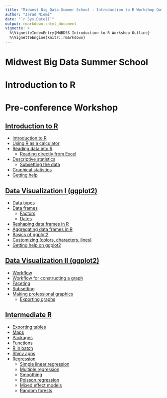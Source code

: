 ```yaml
---
title: "Midwest Big Data Summer School - Introduction to R Workshop Outline"
author: "Jarad Niemi"
date: "`r Sys.Date()`"
output: rmarkdown::html_document
vignette: >
  %\VignetteIndexEntry{MWBDSS Introduction to R Workshop Outline}
  %\VignetteEngine{knitr::rmarkdown}
---
```


# Midwest Big Data Summer School
# Introduction to R
# Pre-conference Workshop

## [Introduction to R](01_intro.html)

- [Introduction to R](01_intro.html#intro)
- [Using R as a calculator](01_intro.html#calculator)
- [Reading data into R](01_intro.html#reading)
    - [Reading directly from Excel](01_intro.html#excel)
- [Descriptive statistics](01_intro.html#descriptive)
    - [Subsetting the data](01_intro.html#subsetting)
- [Graphical statistics](01_intro.html#graphical)
- [Getting help](01_intro.html#help)

## [Data Visualization I (ggplot2)](02_graphics.html)

- [Data types](02_graphics.html#types)
- [Data frames](02_graphics.html#frames)
    - [Factors](02_graphics.html#factors)
    - [Dates](02_graphics.html#dates)
- [Reshaping data frames in R](02_graphics.html#reshaping)
- [Aggregating data frames in R](02_graphics.html#aggregating)
- [Basics of ggplot2](02_graphics.html#ggplot2)
- [Customizing (colors, characters, lines)](02_graphics.html#customizing)
- [Getting help on ggplot2](02_graphics.html#help)

## [Data Visualization II (ggplot2)](03_advanced_graphics.html)

- [Workflow](03_advanced_graphics.html#workflow)
- [Workflow for constructing a graph](03_advanced_graphics.html#graph_workflow)
- [Faceting](03_advanced_graphics.html#faceting)
- [Subsetting](03_advanced_graphics.html#subsetting)
- [Making professional graphics](03_advanced_graphics.html#professional)
    - [Exporting graphs](03_advanced_graphics.html#exporting)

## [Intermediate R](04_intermediate_R.html)

- [Exporting tables](04_intermediate_R.html#exporting_tables)
- [Maps](04_intermediate_R.html#maps)
- [Packages](04_intermediate_R.html#packages)
- [Functions](04_intermediate_R.html#functions)
- [R in batch](04_intermediate_R.html#batch)
- [Shiny apps](04_intermediate_R.html#shiny) 
- [Regression](04_intermediate_R.html#regression)
    - [Simple linear regression](04_intermediate_R.html#slr)
    - [Multiple regression](04_intermediate_R.html#multiple_regression)
    - [Smoothing](04_intermediate_R.html#smoothing)
    - [Poisson regression](04_intermediate_R.html#poisson_regression)
    - [Mixed effect models](04_intermediate_R.html#mixed_effect)
    - [Random forests](04_intermediate_R.html#random_forests)
